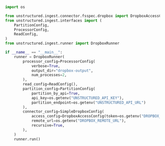 ```python Python Ingest v1
import os

from unstructured.ingest.connector.fsspec.dropbox import DropboxAccessConfig, SimpleDropboxConfig
from unstructured.ingest.interfaces import (
    PartitionConfig,
    ProcessorConfig,
    ReadConfig,
)
from unstructured.ingest.runner import DropboxRunner

if __name__ == "__main__":
    runner = DropboxRunner(
        processor_config=ProcessorConfig(
            verbose=True,
            output_dir="dropbox-output",
            num_processes=2,
        ),
        read_config=ReadConfig(),
        partition_config=PartitionConfig(
            partition_by_api=True,
            api_key=os.getenv("UNSTRUCTURED_API_KEY"),
            partition_endpoint=os.getenv("UNSTRUCTURED_API_URL")
        ),
        connector_config=SimpleDropboxConfig(
            access_config=DropboxAccessConfig(token=os.getenv("DROPBOX_ACCESS_TOKEN")),
            remote_url=os.getenv("DROPBOX_REMOTE_URL"),
            recursive=True,
        ),
    )
    runner.run()
```
